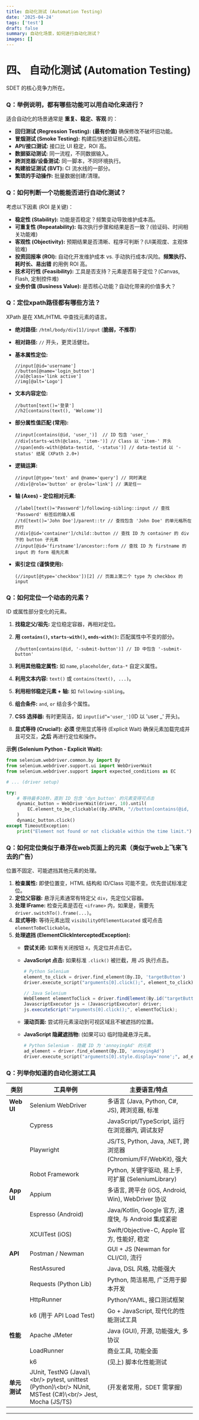 ```yaml
---
title: 自动化测试 (Automation Testing)
date: '2025-04-24'
tags: ['test']
draft: false
summary: 自动化场景，如何进行自动化测试？
images: []
---
```

# 四、 自动化测试 (Automation Testing)

SDET 的核心竞争力所在。

### Q：举例说明，都有哪些功能可以用自动化来进行？

适合自动化的场景通常是 **重复、稳定、客观** 的：

- **回归测试 (Regression Testing):** **(最有价值)** 确保修改不破坏旧功能。
- **冒烟测试 (Smoke Testing):** 构建后快速验证核心流程。
- **API/接口测试:** 接口比 UI 稳定，ROI 高。
- **数据驱动测试:** 同一流程，不同数据输入。
- **跨浏览器/设备测试:** 同一脚本，不同环境执行。
- **构建验证测试 (BVT):** CI 流水线的一部分。
- **繁琐的手动操作:** 批量数据创建/清理。

### Q：如何判断一个功能能否进行自动化测试？

考虑以下因素 (ROI 是关键)：

- **稳定性 (Stability):** 功能是否稳定？频繁变动导致维护成本高。
- **可重复性 (Repeatability):** 每次执行步骤和结果是否一致？(验证码、时间相关功能难)
- **客观性 (Objectivity):** 预期结果是否清晰、程序可判断？(UI美观度、主观体验难)
- **投资回报率 (ROI):** 自动化开发维护成本 vs. 手动执行成本/风险。**频繁执行、耗时长、易出错** 的用例 ROI 高。
- **技术可行性 (Feasibility):** 工具是否支持？元素是否易于定位？(Canvas, Flash, 定制控件难)
- **业务价值 (Business Value):** 是否核心功能？自动化带来的价值多大？

### Q：定位xpath路径都有哪些方法？

XPath 是在 XML/HTML 中查找元素的语言。

- **绝对路径:** `/html/body/div[1]/input` (**脆弱，不推荐**)
- **相对路径:** `//` 开头，更灵活健壮。
- **基本属性定位:**
  ```text 
  //input[@id='username']
  //button[@name='login_button']
  //a[@class='link active']
  //img[@alt='Logo']
  ```

- **文本内容定位:**
  ```text 
  //button[text()='登录']
  //h2[contains(text(), 'Welcome')]
  ```

- **部分属性值匹配 (常用):**
  ```text 
  //input[contains(@id, 'user_')]  // ID 包含 'user_'
  //div[starts-with(@class, 'item-')] // Class 以 'item-' 开头
  //span[ends-with(@data-testid, '-status')] // data-testid 以 '-status' 结尾 (XPath 2.0+)
  ```

- **逻辑运算:**
  ```text 
  //input[@type='text' and @name='query'] // 同时满足
  //div[@role='button' or @role='link'] // 满足任一
  ```

- **轴 (Axes) - 定位相对元素:**
  ```text 
  //label[text()='Password']/following-sibling::input // 查找 'Password' 标签后的输入框
  //td[text()='John Doe']/parent::tr // 查找包含 'John Doe' 的单元格所在的行
  //div[@id='container']/child::button // 查找 ID 为 container 的 div 下的 button 子元素
  //input[@id='firstname']/ancestor::form // 查找 ID 为 firstname 的 input 的 form 祖先元素
  ```

- **索引定位 (谨慎使用):**
  ```text 
  (//input[@type='checkbox'])[2] // 页面上第二个 type 为 checkbox 的 input
  ```


### Q：如何定位一个动态的元素？

ID 或属性部分变化的元素。

1. **找稳定父/祖先:** 定位稳定容器，再相对定位。
2. **用 ****`contains()`****, ****`starts-with()`****, ****`ends-with()`****:** 匹配属性中不变的部分。
   ```text 
   //button[contains(@id, '-submit-button')] // ID 中包含 '-submit-button'
   ```

3. **利用其他稳定属性:** 如 `name`, `placeholder`, `data-*` 自定义属性。
4. **利用文本内容:** `text()` 或 `contains(text(), ...)`。
5. **利用相邻稳定元素 + 轴:** 如 `following-sibling`。
6. **组合条件:** `and`, `or` 结合多个属性。
7. **CSS 选择器:** 有时更简洁，如 `input[id^='user_']`(ID 以 'user \_' 开头)。
8. **显式等待 (Crucial!):** **必须** 使用显式等待 (Explicit Wait) 确保元素加载完成并且可交互，**之后** 再进行定位和操作。

**示例 (Selenium Python - Explicit Wait):**

```python 
from selenium.webdriver.common.by import By
from selenium.webdriver.support.ui import WebDriverWait
from selenium.webdriver.support import expected_conditions as EC

# ... (driver setup)

try:
    # 等待最多10秒，直到 ID 包含 'dyn_button' 的元素变得可点击
    dynamic_button = WebDriverWait(driver, 10).until(
        EC.element_to_be_clickable((By.XPATH, "//button[contains(@id, 'dyn_button')]"))
    )
    dynamic_button.click()
except TimeoutException:
    print("Element not found or not clickable within the time limit.")

```


### Q：如何定位类似于悬浮在web页面上的元素（类似于web上飞来飞去的广告）

位置不固定、可能遮挡其他元素的处理。

1. **检查属性:** 即使位置变，HTML 结构和 ID/Class 可能不变。优先尝试标准定位。
2. **定位父容器:** 悬浮元素通常有特定父 `div`，先定位父容器。
3. **处理 IFrame:** 检查元素是否在 `<iframe>` 内，如果是，需要先 `driver.switchTo().frame(...)`。
4. **显式等待:** 等待元素出现 `visibilityOfElementLocated` 或可点击 `elementToBeClickable`。
5. **处理遮挡 (ElementClickInterceptedException):**
   - **尝试关闭:** 如果有关闭按钮 `X`，先定位并点击它。
   - **JavaScript 点击:** 如果标准 `.click()` 被拦截，用 JS 执行点击。
     ```python 
     # Python Selenium
     element_to_click = driver.find_element(By.ID, 'targetButton')
     driver.execute_script("arguments[0].click();", element_to_click)
     ```

     ```java 
     // Java Selenium
     WebElement elementToClick = driver.findElement(By.id("targetButton"));
     JavascriptExecutor js = (JavascriptExecutor) driver;
     js.executeScript("arguments[0].click();", elementToClick);
     ```

   - **滚动页面:** 尝试将元素滚动到可视区域且不被遮挡的位置。
   - **JavaScript 隐藏遮挡物:** (如果可以) 临时隐藏悬浮元素。
     ```python 
     # Python Selenium - 隐藏 ID 为 'annoyingAd' 的元素
     ad_element = driver.find_element(By.ID, 'annoyingAd')
     driver.execute_script("arguments[0].style.display='none';", ad_element)
     ```


### Q：列举你知道的自动化测试工具

| 类别          | 工具举例                                                                                                          | 主要语言/特点                                                  |
| ----------- | ------------------------------------------------------------------------------------------------------------- | -------------------------------------------------------- |
| **Web UI**​ | Selenium WebDriver                                                                                            | 多语言 (Java, Python, C#, JS), 跨浏览器, 标准                     |
|             | Cypress                                                                                                       | JavaScript/TypeScript, 运行在浏览器内, 调试友好                     |
|             | Playwright                                                                                                    | JS/TS, Python, Java, .NET, 跨浏览器 (Chromium/FF/WebKit), 强大 |
|             | Robot Framework                                                                                               | Python, 关键字驱动, 易上手, 可扩展 (SeleniumLibrary)                |
| **App UI**​ | Appium                                                                                                        | 多语言, 跨平台 (iOS, Android, Win), WebDriver 协议               |
|             | Espresso (Android)                                                                                            | Java/Kotlin, Google 官方, 速度快, 与 Android 集成紧密              |
|             | XCUITest (iOS)                                                                                                | Swift/Objective-C, Apple 官方, 性能好, 稳定                     |
| **API**​    | Postman / Newman                                                                                              | GUI + JS (Newman for CLI/CI), 流行                         |
|             | RestAssured                                                                                                   | Java, DSL 风格, 功能强大                                       |
|             | Requests (Python Lib)                                                                                         | Python, 简洁易用, 广泛用于脚本开发                                   |
|             | HttpRunner                                                                                                    | Python/YAML, 接口测试框架                                      |
|             | k6 (用于 API Load Test)                                                                                         | Go + JavaScript, 现代化的性能测试工具                              |
| **性能**​     | Apache JMeter                                                                                                 | Java (GUI), 开源, 功能强大, 多协议                                |
|             | LoadRunner                                                                                                    | 商业工具, 功能全面                                               |
|             | k6                                                                                                            | (见上) 脚本化性能测试                                             |
| **单元测试**​   | JUnit, TestNG (Java)\\\<br/> pytest, unittest (Python)\\\<br/> NUnit, MSTest (C#)\\\<br/> Jest, Mocha (JS/TS) | (开发者常用，SDET 需掌握)                                         |

***
